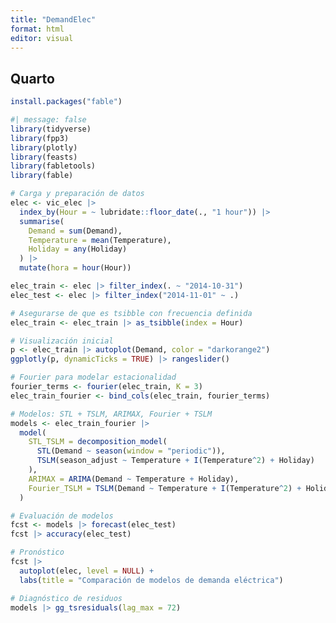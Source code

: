 ```yaml
---
title: "DemandElec"
format: html
editor: visual
---
```


## Quarto

```r
install.packages("fable")
```

```r


#| message: false
library(tidyverse)
library(fpp3)
library(plotly)
library(feasts)
library(fabletools)
library(fable)

# Carga y preparación de datos
elec <- vic_elec |> 
  index_by(Hour = ~ lubridate::floor_date(., "1 hour")) |> 
  summarise(
    Demand = sum(Demand),
    Temperature = mean(Temperature),
    Holiday = any(Holiday)
  ) |> 
  mutate(hora = hour(Hour))

elec_train <- elec |> filter_index(. ~ "2014-10-31")
elec_test <- elec |> filter_index("2014-11-01" ~ .)

# Asegurarse de que es tsibble con frecuencia definida
elec_train <- elec_train |> as_tsibble(index = Hour)

# Visualización inicial
p <- elec_train |> autoplot(Demand, color = "darkorange2")
ggplotly(p, dynamicTicks = TRUE) |> rangeslider()

# Fourier para modelar estacionalidad
fourier_terms <- fourier(elec_train, K = 3)
elec_train_fourier <- bind_cols(elec_train, fourier_terms)

# Modelos: STL + TSLM, ARIMAX, Fourier + TSLM
models <- elec_train_fourier |> 
  model(
    STL_TSLM = decomposition_model(
      STL(Demand ~ season(window = "periodic")),
      TSLM(season_adjust ~ Temperature + I(Temperature^2) + Holiday)
    ),
    ARIMAX = ARIMA(Demand ~ Temperature + Holiday),
    Fourier_TSLM = TSLM(Demand ~ Temperature + I(Temperature^2) + Holiday + sin1 + cos1 + sin2 + cos2 + sin3 + cos3)
  )

# Evaluación de modelos
fcst <- models |> forecast(elec_test)
fcst |> accuracy(elec_test)

# Pronóstico
fcst |> 
  autoplot(elec, level = NULL) +
  labs(title = "Comparación de modelos de demanda eléctrica")

# Diagnóstico de residuos
models |> gg_tsresiduals(lag_max = 72)

```
